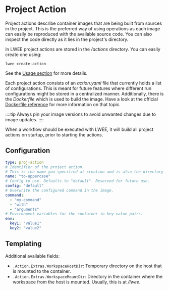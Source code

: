 # Project Action

Project actions describe container images that are being built from sources in the project.
This is the preferred way of using operations as each image can easily be reproduced with the available source code.
You can also inspect the code directly as it lies in the project's directory.

In LWEE project actions are stored in the _/actions_ directory.
You can easily create one using:

```shell
lwee create-action
```

See the [Usage section](./../usage.mdx) for more details.

Each project action consists of an _action.yaml_ file that currently holds a list of configurations.
This is meant for future features where different run configurations might be stored in a centralized manner.
Additionally, there is the _Dockerfile_ which is used to build the image.
Have a look at the official [Dockerfile reference](https://docs.docker.com/engine/reference/builder/) for more information on that topic.

::::tip
Always pin your image versions to avoid unwanted changes due to image updates.
::::

When a workflow should be executed with LWEE, it will build all project actions on startup, prior to starting the actions.

## Configuration

```yaml
type: proj-action
# Identifier of the project action.
# This is the name you specified at creation and is also the directory name.
name: "to-uppercase"
# Config to use. Defaults to "default". Reserved for future use.
config: "default"
# Overwrite the configured command in the image.
command:
  - "my-command"
  - "with"
  - "arguments"
# Environment variables for the container in key-value pairs.
env:
  key1: "value1"
  key2: "value2"
```

## Templating

Additional available fields:

- `.Action.Extras.WorkspaceHostDir`: Temporary directory on the host that is mounted to the container.
- `.Action.Extras.WorkspaceMountDir`: Directory in the container where the workspace from the host is mounted.
Usually, this is at _/lwee_.
